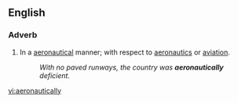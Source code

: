 ==English==

===Adverb===
{{en-adv}}

# In a [[aeronautical]] manner; with respect to [[aeronautics]] or [[aviation]].
#: ''With no paved runways, the country was '''aeronautically''' deficient.''

[[vi:aeronautically]]